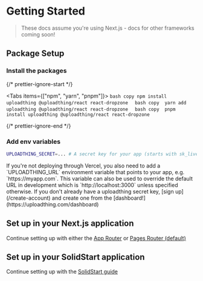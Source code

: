 
# Getting Started

> These docs assume you're using Next.js - docs for other frameworks coming
> soon!

## Package Setup

<Steps>

### Install the packages


{/* prettier-ignore-start */}

<Tabs items={["npm", "yarn", "pnpm"]}>
  <Tab>
    ```bash copy
    npm install uploadthing @uploadthing/react react-dropzone 
    ```
  </Tab>
  <Tab>
    ```bash copy 
    yarn add uploadthing @uploadthing/react react-dropzone 
    ```
  </Tab>
  <Tab>
    ```bash copy 
    pnpm install uploadthing @uploadthing/react react-dropzone 
    ```
  </Tab>
</Tabs>

{/* prettier-ignore-end */}

### Add env variables

```bash
UPLOADTHING_SECRET=... # A secret key for your app (starts with sk_live_)
```

<Callout type="info">
  If you're not deploying through Vercel, you also need to add a
  `UPLOADTHING_URL` environment variable that points to your app, e.g.
  `https://myapp.com`. This variable can also be used to override the default
  URL in development which is `http://localhost:3000` unless specified
  otherwise.
</Callout>

<Callout type="warning">
  If you don't already have a uploadthing secret key, [sign up](/create-account) and create one from
  the [dashboard!](https://uploadthing.com/dashboard)
</Callout>
</Steps>

## Set up in your Next.js application

Continue setting up with either the [App Router](/nextjs/appdir) or
[Pages Router (default)](/nextjs/pagedir)

## Set up in your SolidStart application

Continue setting up with the [SolidStart guide](/solid)
